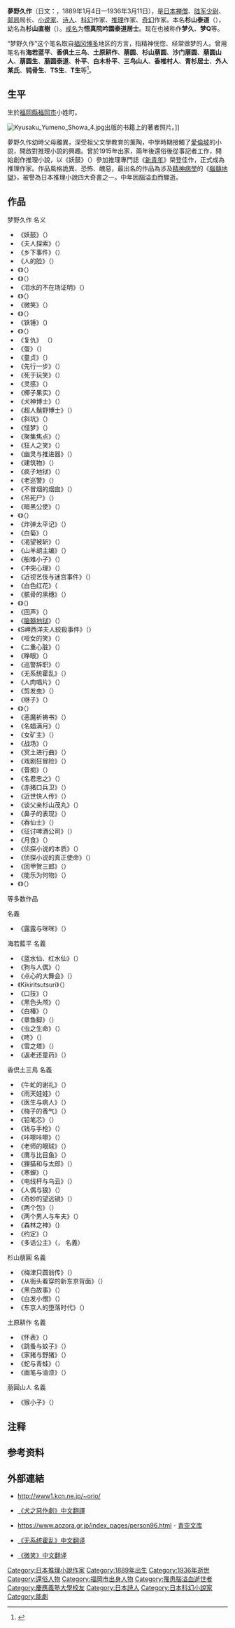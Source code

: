 {{Infobox Writer
| name          = 夢野久作<br/>{{lang|ja|夢野久作}}
| image         = Kyusaku_Yumeno.jpg
| imagesize     = 
| caption       = 1921年，32岁时
| pseudonym     = 
| birth_name    = 杉山直樹
| birth_date    = 1889年1月4日
| birth_place   = {{JPN}}[[福岡縣|福岡縣]][[福岡市|福岡市]]
| death_date    = {{death date and age|1936|3|11|1889|1|4}}
| death_place   = {{JPN}}[[東京市|東京市]][[涩谷区|涩谷区]]
| resting_place = 一行寺（[[福岡市|福岡市]]）
| occupation    = [[小說家|小說家]]、[[记者|记者]]
| language      = [[日語|日語]]
| nationality   = {{JPN}}
| education     = [[慶應義塾大学|慶應義塾大学]][[预科学校|预科]]辍学
| alma_mater    = 
| period        = 
| genre         = [[小說|小說]]、[[童话|童话]]、[[诗歌|诗歌]]
| subject       = 
| movement      = 
| awards        = 
| debut_works   = 
| spouse        = 
| partner       = 
| children      = 
| relations     = 
| influences    = 
| influenced    = 
| signature     = 
| website       = 
| footnotes     = 
}}

{{japanese|japanese=夢野 久作|kana=ゆめの きゅうさく|romaji=Yumeno Kyūsaku}}

'''夢野久作'''（日文：{{jp|j=夢野久作|hg=ゆめの きゅうさく|rm= Yumeno Kyūsaku}}，1889年1月4日—1936年3月11日），是[[日本|日本]][[僧伽|禅僧]]、[[大日本帝国陆军|陆军]][[少尉|少尉]]、[[邮局|邮局]]局长、[[小说家|小说家]]、[[诗人|诗人]]、[[科幻小说|科幻]]作家、[[推理小说|推理]]作家、[[奇幻文学|奇幻]]作家。本名'''杉山泰道'''（{{jp|j=杉山 泰道|hg=すぎやま やすみち|rm=Sugiyama Yasumichi}}），幼名為'''杉山直樹'''（{{jp|j=杉山 直樹|hg=すぎやま なおき|rm=Sugiyama Naoki}}）。[[戒名|戒名]]为'''悟真院吟園泰道居士'''。现在也被称作'''梦久'''、'''梦Q'''{{notetag|汉字{{lang|ja|「久」}}发音为{{lang|ja|「きゅう」}}，与英文字母Q发音相同。}}等。

“梦野久作”这个笔名取自[[福冈县|福冈]][[博多|博多]]地区的方言，指精神恍惚、经常做梦的人。曾用笔名有'''海若蓝平'''、'''香俱土三鸟'''、'''土原耕作'''、'''萠圆'''、'''杉山萠圆'''、'''沙门萠圆'''、'''萠圆山人'''、'''萠圆生'''、'''萠圆泰道'''、'''朴平'''、'''白木朴平'''、'''三鸟山人'''、'''香椎村人'''、'''青杉居士'''、'''外人某氏'''、'''钝骨生'''、'''TS生'''、'''T生'''等<ref>{{Cite book|title = 脑髓地狱|last = |first = |publisher = 新星出版社|year = 2009|isbn = 978-7-80225-578-4|location = |pages = }}</ref>。

==生平==

生於[[福岡縣|福岡縣]][[福岡市|福岡市]]小姓町。

[[File:Kyusaku_Yumeno_Showa_4.jpg|thumb]]出版的书籍上的著者照片。]]

夢野久作幼時父母離異，深受祖父文學教育的薰陶，中學時期接觸了[[愛倫坡|愛倫坡]]的小說，開啟對推理小說的興趣。曾於1915年出家，兩年後還俗後從事記者工作，開始創作推理小說，以《妖鼓》（{{lang|ja|あやかしの鼓}}）參加推理專門誌《[[新青年_(日本)|新青年]]》榮登佳作，正式成為推理作家。作品風格詭異、恐怖、醜惡，最出名的作品為涉及[[精神病學|精神病學]]的《[[腦髓地獄|腦髓地獄]]》，被譽為日本推理小說四大奇書之一。中年因腦溢血而驟逝。

== 作品 ==
;梦野久作 名义
* 《妖鼓》（{{lang|ja|あやかしの鼓}}）
* 《夫人探索》（{{lang|ja|夫人探索}}）
* 《乡下事件》（{{lang|ja|いなか、の、じけん}}）
* 《人的脸》（{{lang|ja|人の顔}}）
* 《{{tsl|ja|瓶詰の地獄|瓶装地狱}}》（{{lang|ja|瓶詰の地獄}}）
* 《{{tsl|ja|死後の恋|死后之恋}}》（{{lang|ja|死後の恋}}）
* 《泪水的不在场证明》（{{lang|ja|涙のアリバイ}}）
* 《{{tsl|ja|押絵の奇蹟|贴画的奇迹}}》（{{lang|ja|押絵の奇蹟}}）
* 《微笑》（{{lang|ja|微笑}}）
* 《{{tsl|ja|支那米の袋|中国米袋}}》（{{lang|ja|支那米の袋}}）
* 《铁锤》（{{lang|ja|鉄槌}})
* 《{{tsl|ja|空を飛ぶパラソル|飞行阳伞}}》（{{lang|ja|空を飛ぶパラソル}}）
* 《复仇》 （{{lang|ja|復讐}}）
* 《蛋》（{{lang|ja|卵}}）
* 《童贞》（{{lang|ja|童貞}}）
* 《先行一步》（{{lang|ja|一足お先に}}）
* 《死于玩笑》（{{lang|ja|冗談に殺す}}）
* 《灵感》（{{lang|ja|霊感}}）
* 《椰子果实》（{{lang|ja|ココナットの実}}）
* 《犬神博士》（{{lang|ja|犬神博士}}）
* 《超人鬚野博士》（{{lang|ja|超人鬚野博士}}）
* 《斜坑》（{{lang|ja|斜坑}}）
* 《怪梦》（{{lang|ja|怪夢}}）
* 《聚集焦点》（{{lang|ja|焦点を合わせる}}）
* 《狂人之笑》（{{lang|ja|狂人は笑う}}）
* 《幽灵与推进器》（{{lang|ja|幽霊と推進機}}）
* 《建筑物》（{{lang|ja|ビルジング}}）
* 《疯子地狱》（{{lang|ja|キチガヒ地獄}}）
* 《老巡警》（{{lang|ja|老巡査}}）
* 《不冒烟的烟囱》（{{lang|ja|けむりを吐かぬ煙突}}）
* 《吊死尸》（{{lang|ja|縊死体}}）
* 《暗黑公使》（{{lang|ja|暗黒公使}}）
* 《{{tsl|ja|氷の涯|冰之涯}}》（{{lang|ja|氷の涯}}）
* 《炸弹太平记》（{{lang|ja|爆弾太平記}}）
* 《白菊》（{{lang|ja|白菊}}）
* 《渴望被斩》（{{lang|ja|斬られたさに}}）
* 《山羊胡主编》（{{lang|ja|山羊鬚編集長}}）
* 《船难小子》（{{lang|ja|難船小僧}}）
* 《冲突心理》（{{lang|ja|衝突心理}}）
* 《近视艺伎与迷宫事件》（{{lang|ja|近眼芸妓と迷宮事件}}）
* 《白色红花》（{{lang|ja|白くれない}}
* 《骸骨的黑穗》（{{lang|ja|骸骨の黒穂}}）
* 《{{tsl|ja|少女地獄}}》（{{lang|ja|少女地獄}})
* 《回声》（{{lang|ja|木魂}}）
* 《[[脑髓地狱|脑髓地狱]]》（{{lang|ja|ドグラ・マグラ}}）
* 《S岬西洋夫人絞殺事件》（{{lang|ja|S岬西洋夫人絞殺事件}}）
* 《哑女的笑》（{{lang|ja|笑ふ唖女}}）
* 《二重心脏》（{{lang|ja|二重心臓}}）
* 《睁眼》（{{lang|ja|眼を開く}}）
* 《巡警辞职》（{{lang|ja|巡査辞職}}）
* 《无系统霍乱》（{{lang|ja|無系統虎列刺}}）
* 《人肉唱片》（{{lang|ja|人間レコード}}）
* 《剪发虫》（{{lang|ja|髪切虫}}）
* 《继子》（{{lang|ja|継子}}）
* 《{{tsl|ja|人間腸詰|人肉香肠}}》（{{lang|ja|人間腸詰}}）
* 《恶魔祈祷书》（{{lang|ja|悪魔祈祷書}}）
* 《名娼满月》（{{lang|ja|名娼満月}}）
* 《女矿主》（{{lang|ja|女坑主}}）
* 《战场》（{{lang|ja|戦場}}）
* 《冥土进行曲》（{{lang|ja|冥土行進曲}}）
* 《戏剧狂冒险》（{{lang|ja|芝居狂冒険}}）
* 《音痴》（{{lang|ja|オンチ}}）
* 《名君忠之》（{{lang|ja|名君忠之}}）
* 《赤猪口兵卫》（{{lang|ja|赤猪口兵衛}}）
* 《近世快人传》（{{lang|ja|近世快人伝}}）
* 《谈父亲杉山茂丸》（{{lang|ja|父杉山茂丸を語る}}）
* 《鼻子的表现》（{{lang|ja|鼻の表現}}）
* 《吞仙士》（{{lang|ja|呑仙士}}）
* 《征讨啤酒公司》（{{lang|ja|ビール会社征伐}}）
* 《月食》（{{lang|ja|月蝕}}）
* 《侦探小说的本质》（{{lang|ja|探偵小説の正体}}）
* 《侦探小说的真正使命》（{{lang|ja|探偵小説の真使命}}）
* 《回甲贺三郎》（{{lang|ja|甲賀三郎氏に答う}}）
* 《能乐为何物》（{{lang|ja|能とは何か}}）
* 《{{tsl|ja|猟奇歌|猎奇歌}}》（{{lang|ja|猟奇歌}}）

等多数作品

;{{lang|ja|とだけん}} 名義
* 《露露与咪咪》（{{lang|ja|ルルとミミ}}）

;海若藍平 名義
* 《蓝水仙、红水仙》（{{lang|ja|青水仙、赤水仙}}）
* 《狗与人偶》（{{lang|ja|犬と人形}}）
* 《点心的大舞会》（{{lang|ja|お菓子の大舞踏会}}）
* 《Kikiritsutsuri》（{{lang|ja|キキリツツリ}}）
* 《口技》（{{lang|ja|クチマネ}}）　
* 《黑色头颅》（{{lang|ja|黒い頭}}）
* 《白椿》（{{lang|ja|白椿}}）　
* 《章鱼脚》（{{lang|ja|章魚の足}}）　
* 《虫之生命》（{{lang|ja|虫の生命}}）
* 《咚》（{{lang|ja|ドン}}）
* 《雪之塔》（{{lang|ja|雪の塔}}）
* 《返老还童药》（{{lang|ja|若返りの薬}}）

;香倶土三鳥 名義
* 《牛虻的谢礼》（{{lang|ja|虻のおれい}}）　
* 《雨天娃娃》（{{lang|ja|雨ふり坊主}}）　
* 《医生与病人》（{{lang|ja|医者と病人}}）　
* 《梅子的香气》（{{lang|ja|梅のにおい}}）　
* 《铅笔芯》（{{lang|ja|鉛筆のシン}}）
* 《钱与手枪》（{{lang|ja|お金とピストル}}）　
* 《咔嚓咔嚓》（{{lang|ja|がちゃがちゃ}}）　
* 《老师的眼球》（{{lang|ja|先生の眼玉に}}）　
* 《鹰与比目鱼》（{{lang|ja|鷹とひらめ}}）
* 《狸猫和与太郎》（{{lang|ja|狸と与太郎}}）　
* 《寒蝉》（{{lang|ja|ツクツク法師}}）　
* 《电线杆与乌云》（{{lang|ja|電信柱と黒雲}}）　
* 《人偶与狼》（{{lang|ja|人形と狼}}）　
* 《奇妙的望远镜》（{{lang|ja|奇妙な遠眼鏡}}）　
* 《两个包》（{{lang|ja|二つの鞄}}）　
* 《两个男人与车夫》（{{lang|ja|二人の男と荷車曳き}}）
* 《森林之神》（{{lang|ja|森の神}})　
* 《约定》（{{lang|ja|約束}}）
* 《多话公主》（{{lang|ja|オシャベリ姫}}，{{lang|ja|カグツチ ミドリ}} 名義）

;杉山萠圓 名義
* 《梅津只圆翁传》（{{lang|ja|梅津只円翁伝}}）　
* 《从街头看穿的新东京背面》（{{lang|ja|街頭から見た新東京の裏面}}）　
* 《黑白故事》（{{lang|ja|黒白ストーリー}}）
* 《白发小僧》（{{lang|ja|白髪小僧}}）
* 《东京人的堕落时代》（{{lang|ja|東京人の堕落時代}}）　

;土原耕作 名義
* 《怀表》（{{lang|ja|懐中時計}}）
* 《跳蚤与蚊子》（{{lang|ja|蚤と蚊}}）　
* 《家猪与野猪》（{{lang|ja|豚と猪}}）　
* 《蛇与青蛙》（{{lang|ja|蛇と蛙}}）　
* 《画笔与油漆》（{{lang|ja|ペンとインキ}}）　

;萠圓山人 名義
* 《猴小子》（{{lang|ja|猿小僧}}）　

==注释==
{{notefoot}}
==参考资料==
{{reflist}}
==外部連結==
* {{ja}}http://www1.kcn.ne.jp/~orio/ {{Wayback|url=http://www1.kcn.ne.jp/~orio/ |date=20200210152656 }}
*{{zh-hk}}[https://bearshosetsu.blogspot.com/2019/07/DogAndBoar.html 《犬之惡作劇》中文翻譯] {{Wayback|url=https://bearshosetsu.blogspot.com/2019/07/DogAndBoar.html |date=20190805085736 }}
*{{ja}}https://www.aozora.gr.jp/index_pages/person96.html {{Wayback|url=https://www.aozora.gr.jp/index_pages/person96.html |date=20210129040834 }} - [[青空文库|青空文库]]
*{{zh-cn}}[https://www.bilibili.com/read/cv4083021 《无系统霍乱》中文翻译] {{Wayback|url=https://www.bilibili.com/read/cv4083021 |date=20191208060629 }}
*{{zh-cn}}[https://www.bilibili.com/read/cv4070940 《微笑》中文翻译] {{Wayback|url=https://www.bilibili.com/read/cv4070940 |date=20191208063958 }}
{{Authority control}}
{{DEFAULTSORT:Yumeno Kyusaku}}
[[Category:日本推理小說作家|Category:日本推理小說作家]]
[[Category:1889年出生|Category:1889年出生]]
[[Category:1936年逝世|Category:1936年逝世]]
[[Category:還俗人物|Category:還俗人物]]
[[Category:福岡市出身人物|Category:福岡市出身人物]]
[[Category:罹患腦溢血逝世者|Category:罹患腦溢血逝世者]]
[[Category:慶應義塾大學校友|Category:慶應義塾大學校友]]
[[Category:日本詩人|Category:日本詩人]]
[[Category:日本科幻小說家|Category:日本科幻小說家]]
[[Category:能劇|Category:能劇]]
